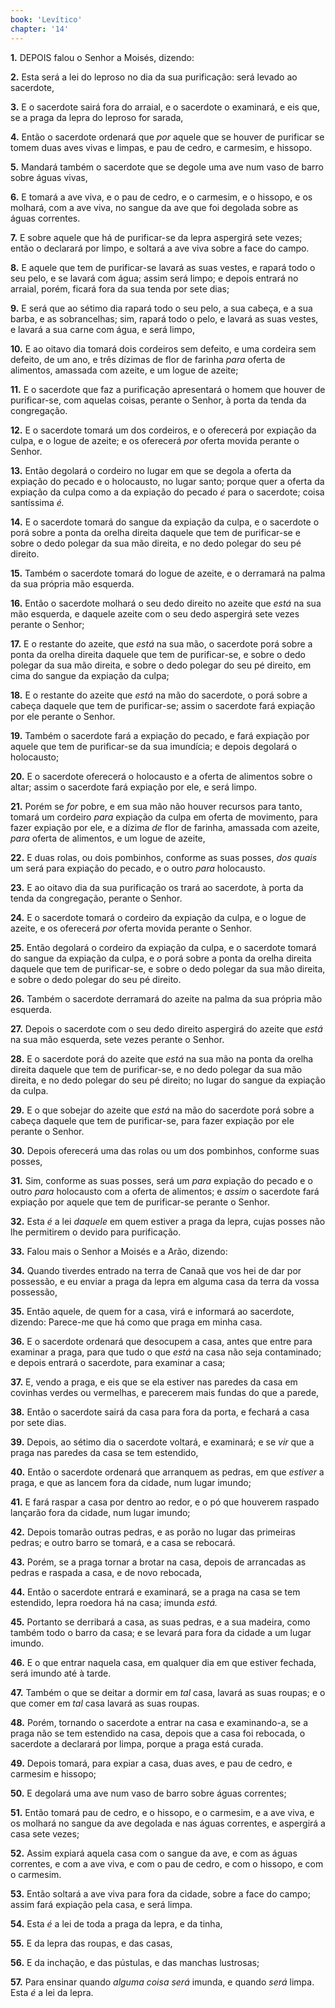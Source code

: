```yaml
---
book: 'Levítico'
chapter: '14'
---
```


**1.** DEPOIS falou o Senhor a Moisés, dizendo:

**2.** Esta será a lei do leproso no dia da sua purificação: será levado ao sacerdote,

**3.** E o sacerdote sairá fora do arraial, e o sacerdote o examinará, e eis que, se a praga da lepra do leproso for sarada,

**4.** Então o sacerdote ordenará que *por* aquele que se houver de purificar se tomem duas aves vivas e limpas, e pau de cedro, e carmesim, e hissopo.

**5.** Mandará também o sacerdote que se degole uma ave num vaso de barro sobre águas vivas,

**6.** E tomará a ave viva, e o pau de cedro, e o carmesim, e o hissopo, e os molhará, com a ave viva, no sangue da ave que foi degolada sobre as águas correntes.

**7.** E sobre aquele que há de purificar-se da lepra aspergirá sete vezes; então o declarará por limpo, e soltará a ave viva sobre a face do campo.

**8.** E aquele que tem de purificar-se lavará as suas vestes, e rapará todo o seu pelo, e se lavará com água; assim será limpo; e depois entrará no arraial, porém, ficará fora da sua tenda por sete dias;

**9.** E será que ao sétimo dia rapará todo o seu pelo, a sua cabeça, e a sua barba, e as sobrancelhas; sim, rapará todo o pelo, e lavará as suas vestes, e lavará a sua carne com água, e será limpo,

**10.** E ao oitavo dia tomará dois cordeiros sem defeito, e uma cordeira sem defeito, de um ano, e três dízimas de flor de farinha *para* oferta de alimentos, amassada com azeite, e um logue de azeite;

**11.** E o sacerdote que faz a purificação apresentará o homem que houver de purificar-se, com aquelas coisas, perante o Senhor, à porta da tenda da congregação.

**12.** E o sacerdote tomará um dos cordeiros, e o oferecerá por expiação da culpa, e o logue de azeite; e os oferecerá *por* oferta movida perante o Senhor.

**13.** Então degolará o cordeiro no lugar em que se degola a oferta da expiação do pecado e o holocausto, no lugar santo; porque quer a oferta da expiação da culpa como a da expiação do pecado *é* para o sacerdote; coisa santíssima *é.*

**14.** E o sacerdote tomará do sangue da expiação da culpa, e o sacerdote o porá sobre a ponta da orelha direita daquele que tem de purificar-se e sobre o dedo polegar da sua mão direita, e no dedo polegar do seu pé direito.

**15.** Também o sacerdote tomará do logue de azeite, e o derramará na palma da sua própria mão esquerda.

**16.** Então o sacerdote molhará o seu dedo direito no azeite que *está* na sua mão esquerda, e daquele azeite com o seu dedo aspergirá sete vezes perante o Senhor;

**17.** E o restante do azeite, que *está* na sua mão, o sacerdote porá sobre a ponta da orelha direita daquele que tem de purificar-se, e sobre o dedo polegar da sua mão direita, e sobre o dedo polegar do seu pé direito, em cima do sangue da expiação da culpa;

**18.** E o restante do azeite que *está* na mão do sacerdote, o porá sobre a cabeça daquele que tem de purificar-se; assim o sacerdote fará expiação por ele perante o Senhor.

**19.** Também o sacerdote fará a expiação do pecado, e fará expiação por aquele que tem de purificar-se da sua imundícia; e depois degolará o holocausto;

**20.** E o sacerdote oferecerá o holocausto e a oferta de alimentos sobre o altar; assim o sacerdote fará expiação por ele, e será limpo.

**21.** Porém se *for* pobre, e em sua mão não houver recursos para tanto, tomará um cordeiro *para* expiação da culpa em oferta de movimento, para fazer expiação por ele, e a dízima *de* flor de farinha, amassada com azeite, *para* oferta de alimentos, e um logue de azeite,

**22.** E duas rolas, ou dois pombinhos, conforme as suas posses, *dos quais* um será para expiação do pecado, e o outro *para* holocausto.

**23.** E ao oitavo dia da sua purificação os trará ao sacerdote, à porta da tenda da congregação, perante o Senhor.

**24.** E o sacerdote tomará o cordeiro da expiação da culpa, e o logue de azeite, e os oferecerá *por* oferta movida perante o Senhor.

**25.** Então degolará o cordeiro da expiação da culpa, e o sacerdote tomará do sangue da expiação da culpa, e *o* porá sobre a ponta da orelha direita daquele que tem de purificar-se, e sobre o dedo polegar da sua mão direita, e sobre o dedo polegar do seu pé direito.

**26.** Também o sacerdote derramará do azeite na palma da sua própria mão esquerda.

**27.** Depois o sacerdote com o seu dedo direito aspergirá do azeite que *está* na sua mão esquerda, sete vezes perante o Senhor.

**28.** E o sacerdote porá do azeite que *está* na sua mão na ponta da orelha direita daquele que tem de purificar-se, e no dedo polegar da sua mão direita, e no dedo polegar do seu pé direito; no lugar do sangue da expiação da culpa.

**29.** E o que sobejar do azeite que *está* na mão do sacerdote porá sobre a cabeça daquele que tem de purificar-se, para fazer expiação por ele perante o Senhor.

**30.** Depois oferecerá uma das rolas ou um dos pombinhos, conforme suas posses,

**31.** Sim, conforme as suas posses, será um *para* expiação do pecado e o outro *para* holocausto com a oferta de alimentos; e *assim* o sacerdote fará expiação por aquele que tem de purificar-se perante o Senhor.

**32.** Esta *é* a lei *daquele* em quem estiver a praga da lepra, cujas posses não lhe permitirem o devido para purificação.

**33.** Falou mais o Senhor a Moisés e a Arão, dizendo:

**34.** Quando tiverdes entrado na terra de Canaã que vos hei de dar por possessão, e eu enviar a praga da lepra em alguma casa da terra da vossa possessão,

**35.** Então aquele, de quem for a casa, virá e informará ao sacerdote, dizendo: Parece-me que há como que praga em minha casa.

**36.** E o sacerdote ordenará que desocupem a casa, antes que entre para examinar a praga, para que tudo o que *está* na casa não seja contaminado; e depois entrará o sacerdote, para examinar a casa;

**37.** E, vendo a praga, e eis que se ela estiver nas paredes da casa em covinhas verdes ou vermelhas, e parecerem mais fundas do que a parede,

**38.** Então o sacerdote sairá da casa para fora da porta, e fechará a casa por sete dias.

**39.** Depois, ao sétimo dia o sacerdote voltará, e examinará; e se *vir* que a praga nas paredes da casa se tem estendido,

**40.** Então o sacerdote ordenará que arranquem as pedras, em que *estiver* a praga, e que as lancem fora da cidade, num lugar imundo;

**41.** E fará raspar a casa por dentro ao redor, e o pó que houverem raspado lançarão fora da cidade, num lugar imundo;

**42.** Depois tomarão outras pedras, e as porão no lugar das primeiras pedras; e outro barro se tomará, e a casa se rebocará.

**43.** Porém, se a praga tornar a brotar na casa, depois de arrancadas as pedras e raspada a casa, e de novo rebocada,

**44.** Então o sacerdote entrará e examinará, se a praga na casa se tem estendido, lepra roedora há na casa; imunda *está.*

**45.** Portanto se derribará a casa, as suas pedras, e a sua madeira, como também todo o barro da casa; e se levará para fora da cidade a um lugar imundo.

**46.** E o que entrar naquela casa, em qualquer dia em que estiver fechada, será imundo até à tarde.

**47.** Também o que se deitar a dormir em *tal* casa, lavará as suas roupas; e o que comer em *tal* casa lavará as suas roupas.

**48.** Porém, tornando o sacerdote a entrar na casa e examinando-a, se a praga não se tem estendido na casa, depois que a casa foi rebocada, o sacerdote a declarará por limpa, porque a praga está curada.

**49.** Depois tomará, para expiar a casa, duas aves, e pau de cedro, e carmesim e hissopo;

**50.** E degolará uma ave num vaso de barro sobre águas correntes;

**51.** Então tomará pau de cedro, e o hissopo, e o carmesim, e a ave viva, e os molhará no sangue da ave degolada e nas águas correntes, e aspergirá a casa sete vezes;

**52.** Assim expiará aquela casa com o sangue da ave, e com as águas correntes, e com a ave viva, e com o pau de cedro, e com o hissopo, e com o carmesim.

**53.** Então soltará a ave viva para fora da cidade, sobre a face do campo; assim fará expiação pela casa, e será limpa.

**54.** Esta *é* a lei de toda a praga da lepra, e da tinha,

**55.** E da lepra das roupas, e das casas,

**56.** E da inchação, e das pústulas, e das manchas lustrosas;

**57.** Para ensinar quando *alguma coisa será* imunda, e quando *será* limpa. Esta *é* a lei da lepra.